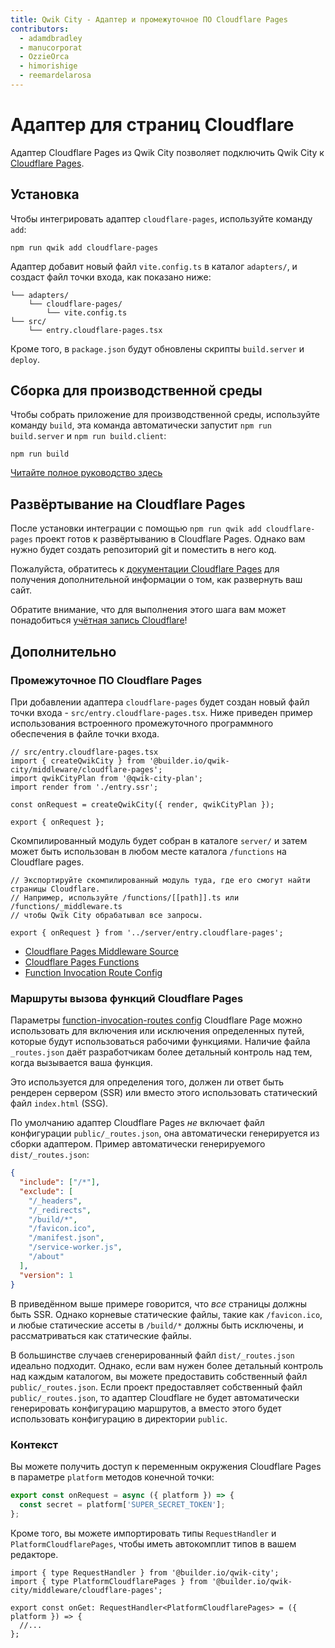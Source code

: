 ```yaml
---
title: Qwik City - Адаптер и промежуточное ПО Cloudflare Pages
contributors:
  - adamdbradley
  - manucorporat
  - OzzieOrca
  - himorishige
  - reemardelarosa
---
```


# Адаптер для страниц Cloudflare

Адаптер Cloudflare Pages из Qwik City позволяет подключить Qwik City к [Cloudflare Pages](https://pages.cloudflare.com/).

## Установка

Чтобы интегрировать адаптер `cloudflare-pages`, используйте команду `add`:

```shell
npm run qwik add cloudflare-pages
```

Адаптер добавит новый файл `vite.config.ts` в каталог `adapters/`, и создаст файл точки входа, как показано ниже:

```
└── adapters/
    └── cloudflare-pages/
        └── vite.config.ts
└── src/
    └── entry.cloudflare-pages.tsx
```

Кроме того, в `package.json` будут обновлены скрипты `build.server` и `deploy`.

## Сборка для производственной среды

Чтобы собрать приложение для производственной среды, используйте команду `build`, эта команда автоматически запустит `npm run build.server` и `npm run build.client`:

```shell
npm run build
```

[Читайте полное руководство здесь](https://github.com/BuilderIO/qwik/tree/main/starters/adapters/cloudflare-pages/README.md)

## Развёртывание на Cloudflare Pages

После установки интеграции с помощью `npm run qwik add cloudflare-pages` проект готов к развёртыванию в Cloudflare Pages. Однако вам нужно будет создать репозиторий git и поместить в него код.

Пожалуйста, обратитесь к [документации Cloudflare Pages](https://developers.cloudflare.com/pages/framework-guides/deploy-a-qwik-site/) для получения дополнительной информации о том, как развернуть ваш сайт.

Обратите внимание, что для выполнения этого шага вам может понадобиться [учётная запись Cloudflare](https://dash.cloudflare.com/sign-up?lang=en-US)!

## Дополнительно

### Промежуточное ПО Cloudflare Pages

При добавлении адаптера `cloudflare-pages` будет создан новый файл точки входа - `src/entry.cloudflare-pages.tsx`. Ниже приведен пример использования встроенного промежуточного программного обеспечения в файле точки входа.

```tsx
// src/entry.cloudflare-pages.tsx
import { createQwikCity } from '@builder.io/qwik-city/middleware/cloudflare-pages';
import qwikCityPlan from '@qwik-city-plan';
import render from './entry.ssr';

const onRequest = createQwikCity({ render, qwikCityPlan });

export { onRequest };
```

Скомпилированный модуль будет собран в каталоге `server/` и затем может быть использован в любом месте каталога `/functions` на Cloudflare pages.

```tsx
// Экспортируйте скомпилированный модуль туда, где его смогут найти страницы Cloudflare.
// Например, используйте /functions/[[path]].ts или /functions/_middleware.ts
// чтобы Qwik City обрабатывал все запросы.

export { onRequest } from '../server/entry.cloudflare-pages';
```

- [Cloudflare Pages Middleware Source](https://github.com/BuilderIO/qwik/tree/main/packages/qwik-city/middleware/cloudflare-pages/index.ts)
- [Cloudflare Pages Functions](https://developers.cloudflare.com/pages/platform/functions/)
- [Function Invocation Route Config](https://developers.cloudflare.com/pages/platform/functions/routing/#functions-invocation-routes)

### Маршруты вызова функций Cloudflare Pages

Параметры [function-invocation-routes config](https://developers.cloudflare.com/pages/platform/functions/routing/#functions-invocation-routes/) Cloudflare Page можно использовать для включения или исключения определенных путей, которые будут использоваться рабочими функциями. Наличие файла `_routes.json` даёт разработчикам более детальный контроль над тем, когда вызывается ваша функция.

Это используется для определения того, должен ли ответ быть рендерен сервером (SSR) или вместо этого использовать статический файл `index.html` (SSG).

По умолчанию адаптер Cloudflare Pages _не_ включает файл конфигурации `public/_routes.json`, она автоматически генерируется из сборки адаптером. Пример автоматически генерируемого `dist/_routes.json`:

```json
{
  "include": ["/*"],
  "exclude": [
    "/_headers",
    "/_redirects",
    "/build/*",
    "/favicon.ico",
    "/manifest.json",
    "/service-worker.js",
    "/about"
  ],
  "version": 1
}
```

В приведённом выше примере говорится, что _все_ страницы должны быть SSR. Однако корневые статические файлы, такие как `/favicon.ico`, и любые статические ассеты в `/build/*` должны быть исключены, и рассматриваться как статические файлы.

В большинстве случаев сгенерированный файл `dist/_routes.json` идеально подходит. Однако, если вам нужен более детальный контроль над каждым каталогом, вы можете предоставить собственный файл `public/_routes.json`. Если проект предоставляет собственный файл `public/_routes.json`, то адаптер Cloudflare не будет автоматически генерировать конфигурацию маршрутов, а вместо этого будет использовать конфигурацию в директории `public`.

### Контекст

Вы можете получить доступ к переменным окружения Cloudflare Pages в параметре `platform` методов конечной точки:

```javascript
export const onRequest = async ({ platform }) => {
  const secret = platform['SUPER_SECRET_TOKEN'];
};
```

Кроме того, вы можете импортировать типы `RequestHandler` и `PlatformCloudflarePages`, чтобы иметь автокомплит типов в вашем редакторе.

```tsx
import { type RequestHandler } from '@builder.io/qwik-city';
import { type PlatformCloudflarePages } from '@builder.io/qwik-city/middleware/cloudflare-pages';

export const onGet: RequestHandler<PlatformCloudflarePages> = ({ platform }) => {
  //...
};
```
